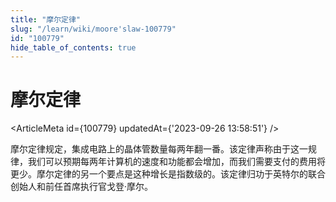 ```yaml
---
title: "摩尔定律"
slug: "/learn/wiki/moore'slaw-100779"
id: "100779"
hide_table_of_contents: true
---
```



# 摩尔定律

<ArticleMeta id={100779} updatedAt={'2023-09-26 13:58:51'} />
<div className='border-solid border-b border-t-0 my-4 border-[var(--ifm-color-gray-300)]' />

摩尔定律规定，集成电路上的晶体管数量每两年翻一番。该定律声称由于这一规律，我们可以预期每两年计算机的速度和功能都会增加，而我们需要支付的费用将更少。摩尔定律的另一个要点是这种增长是指数级的。该定律归功于英特尔的联合创始人和前任首席执行官戈登·摩尔。
